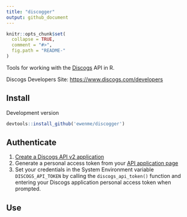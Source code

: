 ```yaml
---
title: "discogger"
output: github_document
---
```


```r
knitr::opts_chunk$set(
  collapse = TRUE,
  comment = "#>",
  fig.path = "README-"
)
```

Tools for working with the [Discogs](https://www.discogs.com) API in R.

Discogs Developers Site: [https://www.discogs.com/developers](https://www.discogs.com/developers)

## Install

Development version

```r
devtools::install_github('ewenme/discogger')
```

## Authenticate

1. [Create a Discogs API v2 application](https://www.discogs.com/settings/developers)
2. Generate a personal access token from your [API application page](https://www.discogs.com/settings/developers)
3. Set your credentials in the System Environment variable `DISCOGS_API_TOKEN` by calling the `discogs_api_token()` function and entering your Discogs application personal access token when prompted.

## Use
